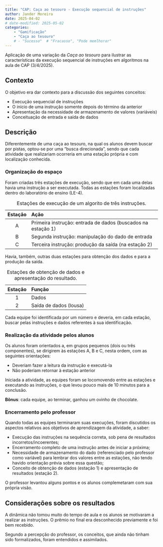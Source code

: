 ```yaml
---
title: "CAP: Caça ao tesouro - Execução sequencial de instruções"
author: Jander Moreira
date: 2025-04-02
# date-modified: 2025-05-02
categories:
    - "Gamificação"
    - "Caça ao tesouro"
    # - "Sucesso"  # "Fracasso", "Pode memlhorar"
---
```


<!-- Descrição básica a ser incluída na lista de casos -->
Aplicação de uma variação da _Caça ao tesouro_ para ilustrar as características da execução sequencial de instruções em algoritmos na aula de CAP (3/4/2025).


<!-- Apresentação do caso -->

## Contexto
O objetivo era dar contexto para a discussão dos seguintes conceitos:

* Execução sequencial de instruções
* O início de uma instrução somente depois do término da anterior
* Apresentação da necessidade de armazenamento de valores (variáveis)
* Conceituação de entrada e saída de dados


## Descrição
Diferentemente de uma caça ao tesouro, na qual os alunos devem buscar por pistas, optou-se por uma "busca direcionada", sendo que cada atividade que realizariam ocorreria em uma estação própria e com localização conhecida.

### Organização do espaço

Foram criadas três estações de execução, sendo que em cada uma delas havia uma instrução a ser executada. Todas as estações foram localizadas dentro do laboratório de ensino (LE-4).

| Estação | Ação                                                         |
| :-----: | :----------------------------------------------------------- |
|    A    | Primeira instrução: entrada de dados (buscados na estação 1) |
|    B    | Segunda instrução: manipulação do dado de entrada            |
|    C    | Terceira instrução: produção da saída (na estação 2)         |

: Estações de execução de um algorito de três instruções.

Havia, também, outras duas estações para obtenção dos dados e para a produção da saída.

| Estação | Função                 |
| :-----: | :--------------------- |
|    1    | Dados                  |
|    2    | Saída de dados (lousa) |

: Estações de obtenção de dados e apresentação do resultado.

Cada equipe foi identificada por um número e deveria, em cada estação, buscar pelas instruções e dados referentes à sua identificação.

### Realização da atividade pelos alunos

Os alunos foram orientados a, em grupos pequenos (dois ou três componentes), se dirigirem às estações A, B e C, nesta ordem, com as seguintes orientações:

* Deveriam fazer a leitura da instrução e executá-la
* Não poderiam retornar à estação anterior

Iniciada a atividade, as equipes foram se locomovendo entre as estações e executando as instruções, o que levou pouco mais de 10 minutos para a conclusão.

**Bônus**: cada equipe, ao terminar, ganhou um ovinho de chocolate.

### Encerramento pelo professor

Quando todas as equipes terminaram suas execuções, foram discutidos os aspectos relativos aos objetivos de aprendizagem da atividade, a saber:

* Execução das instruções na sequência correta, sob pena de resultados incorretos/incoerentes;
* Encerramento completo de uma instrução antes de iniciar a próxima;
* Necessidade de armazenamento do dado (referenciado pelo professor como variável) para lembrar dos valores entre as estações, não tendo havido orientação prévia sobre essa questão;
* Conceito de obtenção de dados (estação 1) e apresentação de resultados (estação 2).

O professor levantou alguns pontos e os alunos complemetaram com sua própria visão.

## Considerações sobre os resultados

A dinâmica não tomou muito do tempo de aula e os alunos se motivaram a realizar as instruções. O prêmio no final era desconhecido previamente e foi bem recebido.

Segundo a percepção do professor, os conceitos, que ainda não tinham sido formalizados, foram entendidos e assimilados.